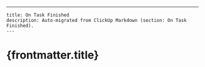 ---
    title: On Task Finished
    description: Auto-migrated from ClickUp Markdown (section: On Task Finished).
    ---

# {frontmatter.title}


